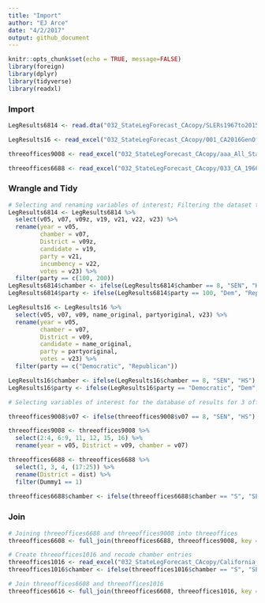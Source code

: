 ```yaml
---
title: "Import"
author: "EJ Arce"
date: "4/2/2017"
output: github_document
---
```


```r
knitr::opts_chunk$set(echo = TRUE, message=FALSE)
library(foreign)
library(dplyr)
library(tidyverse)
library(readxl)
```

### Import

```r
LegResults6814 <- read.dta("032_StateLegForecast_CAcopy/SLERs1967to2015_20160912b_CA.dta")

LegResults16 <- read_excel("032_StateLegForecast_CAcopy/001_CA2016GenOfficecopy.xls")

threeoffices9008 <- read_excel("032_StateLegForecast_CAcopy/aaa_All_States_1968_2010_2013_03_22_CAonly.xlsx")

threeoffices6688 <- read_excel("032_StateLegForecast_CAcopy/033_CA_1966to1988_20160715_FromNicole.xlsx")
```

### Wrangle and Tidy

```r
# Selecting and renaming variables of interest; Filtering the dataset to only include democratic and republican candidates.
LegResults6814 <- LegResults6814 %>%
  select(v05, v07, v09z, v19, v21, v22, v23) %>%
  rename(year = v05,
         chamber = v07,
         District = v09z,
         candidate = v19,
         party = v21,
         incumbency = v22,
         votes = v23) %>%
  filter(party == c(100, 200))
LegResults6814$chamber <- ifelse(LegResults6814$chamber == 8, "SEN", "HS")
LegResults6814$party <- ifelse(LegResults6814$party == 100, "Dem", "Repub")

LegResults16 <- LegResults16 %>%
  select(v05, v07, v09, name_original, partyoriginal, v23) %>%
  rename(year = v05,
         chamber = v07,
         District = v09,
         candidate = name_original,
         party = partyoriginal,
         votes = v23) %>%
  filter(party == c("Democratic", "Republican"))

LegResults16$chamber <- ifelse(LegResults16$chamber == 8, "SEN", "HS")
LegResults16$party <- ifelse(LegResults16$party == "Democratic", "Dem", "Repub")

# Selecting variables of interest for the database of results for 3 offices, recoding v07 to return SEN or HS, and renaming v07 as "chamber" for 9008

threeoffices9008$v07 <- ifelse(threeoffices9008$v07 == 8, "SEN", "HS")

threeoffices9008 <- threeoffices9008 %>%
  select(2:4, 6:9, 11, 12, 15, 16) %>%
  rename(year = v05, District = v09, chamber = v07)

threeoffices6688 <- threeoffices6688 %>%
  select(1, 3, 4, (17:25)) %>%
  rename(District = dist) %>%
  filter(Dummy1 == 1)
  
threeoffices6688$chamber <- ifelse(threeoffices6688$chamber == "S", "SEN", "HS")
```

### Join

```r
# Joining threeoffices6688 and threeoffices9008 into threeoffices
threeoffices6608 <- full_join(threeoffices6688, threeoffices9008, key = "year")

# Create threeoffices1016 and recode chamber entries
threeoffices1016 <- read_excel("032_StateLegForecast_CAcopy/California_2010_2016.xlsx")
threeoffices1016$chamber <- ifelse(threeoffices1016$chamber == "S", "SEN", "HS")

# Join threeoffices6608 and threeoffices1016
threeoffices6616 <- full_join(threeoffices6608, threeoffices1016, key = "year")
```

